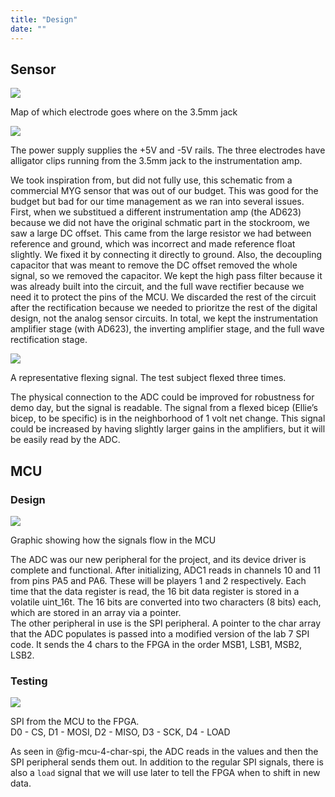 ```yaml
---
title: "Design"
date: ""
---
```



## Sensor

::: {#fig-sen-jack}
![](images/electrode_jack_map.png)

Map of which electrode goes where on the 3.5mm jack
:::

::: {#fig-sen-setup}
![](images/electrode_setup.png)

The power supply supplies the +5V and -5V rails. The three electrodes have alligator clips running from the 3.5mm jack to the instrumentation amp.
:::


We took inspiration from, but did not fully use, this schematic from a commercial MYG sensor that was out of our budget. This was good for the budget but bad for our time management as we ran into several issues.
First, when we substitued a different instrumentation amp (the AD623) because we did not have the original schmatic part in the stockroom, we saw a large DC offset. This came from the large resistor we had between reference and ground, which was incorrect and made reference float slightly. We fixed it by connecting it directly to ground. Also, the decoupling capacitor that was meant to remove the DC offset removed the whole signal, so we removed the capacitor. We kept the high pass filter because it was already built into the circuit, and the full wave rectifier because we need it to protect the pins of the MCU. We discarded the rest of the circuit after the rectification because we needed to prioritze the rest of the digital design, not the analog sensor circuits. In total, we kept the instrumentation amplifier stage (with AD623), the inverting amplifier stage, and the full wave rectification stage. \

::: {#fig-sen-flex}
![](images/ellie_flex_rectified.png)

A representative flexing signal. The test subject flexed three times.
:::

The physical connection to the ADC could be improved for robustness for demo day, but the signal is readable. The signal from a flexed bicep (Ellie's bicep, to be specific) is in the neighborhood of 1 volt net change. This signal could be increased by having slightly larger gains in the amplifiers, but it will be easily read by the ADC.\



## MCU
### Design

::: {#fig-mcu-overall-flow}
![](images/MCU_flow.png)

Graphic showing how the signals flow in the MCU
:::

The ADC was our new peripheral for the project, and its device driver is complete and functional. After initializing, ADC1 reads in channels 10 and 11 from pins PA5 and PA6. These will be players 1 and 2 respectively. Each time that the data register is read, the 16 bit data register is stored in a volatile uint_16t. The 16 bits are converted into two characters (8 bits) each, which are stored in an array via a pointer. \
The other peripheral in use is the SPI peripheral. A pointer to the char array that the ADC populates is passed into a modified version of the lab 7 SPI code. It sends the 4 chars to the FPGA in the order MSB1, LSB1, MSB2, LSB2.\

### Testing
::: {#fig-mcu-4-char-spi}
![](images/4_char_spi.jpg)

SPI from the MCU to the FPGA.  
D0 - CS, D1 - MOSI, D2 - MISO, D3 - SCK, D4 - LOAD
:::
As seen in @fig-mcu-4-char-spi, the ADC reads in the values and then the SPI peripheral sends them out. In addition to the regular SPI signals, there is also a `load` signal that we will use later to tell the FPGA when to shift in new data.\

